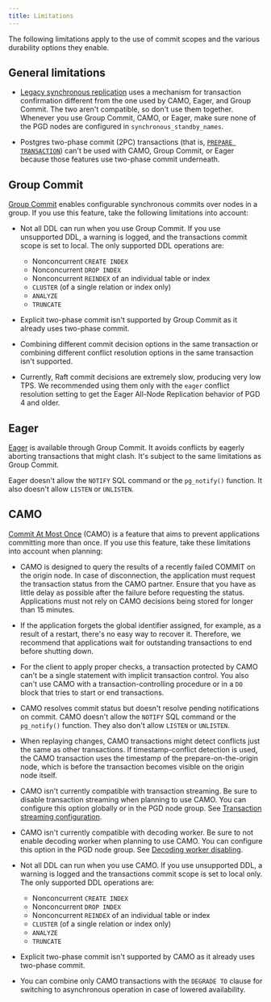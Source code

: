 ```yaml
---
title: Limitations
---
```


The following limitations apply to the use of commit scopes and the various durability options they enable.

## General limitations

-   [Legacy synchronous replication](legacy-sync) uses a mechanism for transaction confirmation
    different from the one used by CAMO, Eager, and Group Commit. The two aren't
    compatible, so don't use them together. Whenever you use Group Commit, CAMO,
    or Eager, make sure none of the PGD nodes are configured in
    `synchronous_standby_names`.

-   Postgres two-phase commit (2PC) transactions (that is, [`PREPARE
    TRANSACTION`](https://www.postgresql.org/docs/current/sql-prepare-transaction.html))
    can't be used with CAMO, Group Commit, or Eager because those
    features use two-phase commit underneath.

## Group Commit

[Group Commit](group-commit) enables configurable synchronous commits over 
nodes in a group. If you use this feature, take the following limitations into account:

- Not all DDL can run when you use Group Commit. If you use unsupported DDL, a warning is logged, and the transactions commit scope is set to local. The only supported DDL operations are:
    - Nonconcurrent `CREATE INDEX`
    - Nonconcurrent `DROP INDEX`
    - Nonconcurrent `REINDEX` of an individual table or index
    - `CLUSTER` (of a single relation or index only)
    - `ANALYZE`
    - `TRUNCATE`


- Explicit two-phase commit isn't supported by Group Commit as it already uses two-phase commit.

- Combining different commit decision options in the same transaction or
  combining different conflict resolution options in the same transaction isn't
  supported.

- Currently, Raft commit decisions are extremely slow, producing very low TPS.
  We recommended using them only with the `eager` conflict resolution setting
  to get the Eager All-Node Replication behavior of PGD 4 and older.

## Eager

[Eager](/pgd/latest/commit-scopes/group-commit/#eager-conflict-resolution) is available through Group Commit. It avoids conflicts by eagerly aborting transactions that might clash. It's subject to the same limitations as Group Commit. 

Eager doesn't allow the `NOTIFY` SQL command or the `pg_notify()` function. It
also doesn't allow `LISTEN` or `UNLISTEN`.

## CAMO

[Commit At Most Once](camo) (CAMO) is a feature that aims to prevent
applications committing more than once. If you use this feature, take 
these limitations into account when planning:

- CAMO is designed to query the results of a recently failed COMMIT on the
origin node. In case of disconnection, the application must request the
transaction status from the CAMO partner. Ensure that you have as little delay
as possible after the failure before requesting the status. Applications must
not rely on CAMO decisions being stored for longer than 15 minutes.

- If the application forgets the global identifier assigned, for example,
as a result of a restart, there's no easy way to recover
it. Therefore, we recommend that applications wait for outstanding
transactions to end before shutting down.

- For the client to apply proper checks, a transaction protected by CAMO
can't be a single statement with implicit transaction control. You also can't
use CAMO with a transaction-controlling procedure or
in a `DO` block that tries to start or end transactions.

- CAMO resolves commit status but doesn't resolve pending
notifications on commit. CAMO doesn't
allow the `NOTIFY` SQL command or the `pg_notify()` function.
They also don't allow `LISTEN` or `UNLISTEN`.

- When replaying changes, CAMO transactions might detect conflicts just
the same as other transactions. If timestamp-conflict detection is used,
the CAMO transaction uses the timestamp of the prepare-on-the-origin
node, which is before the transaction becomes visible on the origin
node itself.

- CAMO isn't currently compatible with transaction streaming.
Be sure to disable transaction streaming when planning to use
CAMO. You can configure this option globally or in the PGD node group. See
[Transaction streaming configuration](../transaction-streaming#configuration).

- CAMO isn't currently compatible with decoding worker.
Be sure to not enable decoding worker when planning to use
CAMO. You can configure this option in the PGD node group. See
[Decoding worker disabling](../decoding_worker#enabling).

-   Not all DDL can run when you use CAMO. If you use unsupported DDL, a warning is logged and the transactions commit scope is set to local only. The only supported DDL operations are:
    - Nonconcurrent `CREATE INDEX`
    - Nonconcurrent `DROP INDEX`
    - Nonconcurrent `REINDEX` of an individual table or index
    - `CLUSTER` (of a single relation or index only)
    - `ANALYZE`
    - `TRUNCATE`


- Explicit two-phase commit isn't supported by CAMO as it already uses two-phase commit.

- You can combine only CAMO transactions with the `DEGRADE TO` clause for
switching to asynchronous operation in case of lowered availability.
